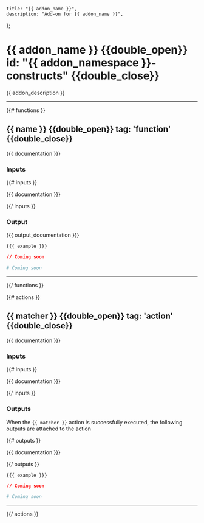     title: "{{ addon_name }}",
    description: "Add-on for {{ addon_name }}",
};

# {{ addon_name }} {{double_open}} id: "{{ addon_namespace }}-constructs" {{double_close}}

{{ addon_description }}

---

{{# functions }}

## {{ name }} {{double_open}} tag: 'function' {{double_close}}

<Row>
  <Col>

{{{ documentation }}}

### Inputs

<Properties>

{{# inputs }}

  <Property name="{{ name }}">
    {{{ documentation }}}
  </Property>

{{/ inputs }}

</Properties>

### Output

<Properties>
  <Property name="value">
    {{{ output_documentation }}}
  </Property>
</Properties>


<CodeGroup title="Example using {{ name }}">


```hcl {{double_open}} title: 'main.tx' {{double_close}}
{{{ example }}}
```


```json {{double_open}} title: 'main.json' {{double_close}}
// Coming soon
```

```yaml {{double_open}} title: 'main.yaml' {{double_close}}
# Coming soon
```

</CodeGroup>
</Col>
</Row>

---

{{/ functions }}

{{# actions }}

## {{ matcher }} {{double_open}} tag: 'action' {{double_close}}

{{{ documentation }}}

### Inputs

<Properties>

{{# inputs }}

  <Property name="{{ name }}" type="{{ requirementStatus }}">
    {{{ documentation }}}
  </Property>

{{/ inputs }}

</Properties>

### Outputs

<Note>

When the `{{ matcher }}` action is successfully executed, the following outputs are attached to the action

</Note>

<Properties>

{{# outputs }}

  <Property name="{{ name }}">
    {{{ documentation }}}
  </Property>

{{/ outputs }}

</Properties>

<CodeGroup title="Example using {{ matcher }}">


```hcl {{double_open}} title: 'main.tx' {{double_close}}
{{{ example }}}
```


```json {{double_open}} title: 'main.json' {{double_close}}
// Coming soon
```

```yaml {{double_open}} title: 'main.yaml' {{double_close}}
# Coming soon
```

</CodeGroup>

---

{{/ actions }}
